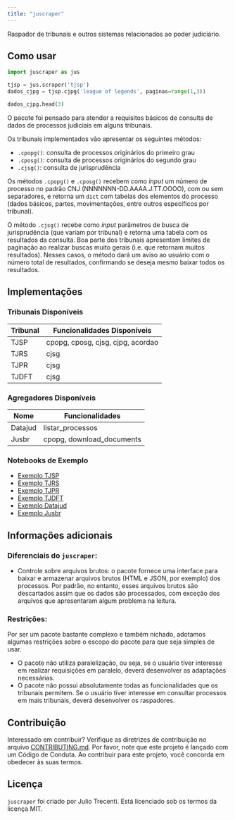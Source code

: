 ```yaml
---
title: "juscraper"
---
```


Raspador de tribunais e outros sistemas relacionados ao poder judiciário.

## Como usar

```python
import juscraper as jus

tjsp = jus.scraper('tjsp')
dados_cjpg = tjsp.cjpg('league of legends', paginas=range(1,3))

dados_cjpg.head(3)
```

O pacote foi pensado para atender a requisitos básicos de consulta de dados de processos judiciais em alguns tribunais.

Os tribunais implementados vão apresentar os seguintes métodos:

- `.cpopg()`: consulta de processos originários do primeiro grau
- `.cposg()`: consulta de processos originários do segundo grau
- `.cjsg()`: consulta de jurisprudência

Os métodos `.cpopg()` e `.cposg()` recebem como *input* um número de processo no padrão CNJ (NNNNNNN-DD.AAAA.J.TT.OOOO), com ou sem separadores, e retorna um `dict` com tabelas dos elementos do processo (dados básicos, partes, movimentações, entre outros específicos por tribunal).

O método `.cjsg()` recebe como *input* parâmetros de busca de jurisprudência (que variam por tribunal) e retorna uma tabela com os resultados da consulta. Boa parte dos tribunais apresentam limites de paginação ao realizar buscas muito gerais (i.e. que retornam muitos resultados). Nesses casos, o método dará um aviso ao usuário com o número total de resultados, confirmando se deseja mesmo baixar todos os resultados.

## Implementações

### Tribunais Disponíveis

| Tribunal | Funcionalidades Disponíveis       |
|----------|-----------------------------------|
| TJSP     | cpopg, cposg, cjsg, cjpg, acordao |
| TJRS     | cjsg                              |
| TJPR     | cjsg                              |
| TJDFT    | cjsg                              |

### Agregadores Disponíveis

| Nome      | Funcionalidades                   |
|-----------|-----------------------------------|
| Datajud   | listar_processos                  |
| Jusbr     | cpopg, download_documents         |

### Notebooks de Exemplo

- [Exemplo TJSP](notebooks/tjsp.ipynb)
- [Exemplo TJRS](notebooks/tjrs.ipynb)
- [Exemplo TJPR](notebooks/tjpr.ipynb)
- [Exemplo TJDFT](notebooks/tjdft.ipynb)
- [Exemplo Datajud](notebooks/datajud.ipynb)
- [Exemplo Jusbr](notebooks/jusbr.ipynb)

## Informações adicionais

### Diferenciais do `juscraper`:

- Controle sobre arquivos brutos: o pacote fornece uma interface para baixar e armazenar arquivos brutos (HTML e JSON, por exemplo) dos processos. Por padrão, no entanto, esses arquivos brutos são descartados assim que os dados são processados, com exceção dos arquivos que apresentaram algum problema na leitura.

### Restrições:

Por ser um pacote bastante complexo e também nichado, adotamos algumas restrições sobre o escopo do pacote para que seja simples de usar.

- O pacote não utiliza paralelização, ou seja, se o usuário tiver interesse em realizar requisições em paralelo, deverá desenvolver as adaptações necessárias.
- O pacote não possui absolutamente todas as funcionalidades que os tribunais permitem. Se o usuário tiver interesse em consultar processos em mais tribunais, deverá desenvolver os raspadores.

## Contribuição

Interessado em contribuir? Verifique as diretrizes de contribuição no arquivo [CONTRIBUTING.md](CONTRIBUTING.md). Por favor, note que este projeto é lançado com um Código de Conduta. Ao contribuir para este projeto, você concorda em obedecer às suas termos.

## Licença

`juscraper` foi criado por Julio Trecenti. Está licenciado sob os termos da licença MIT.
